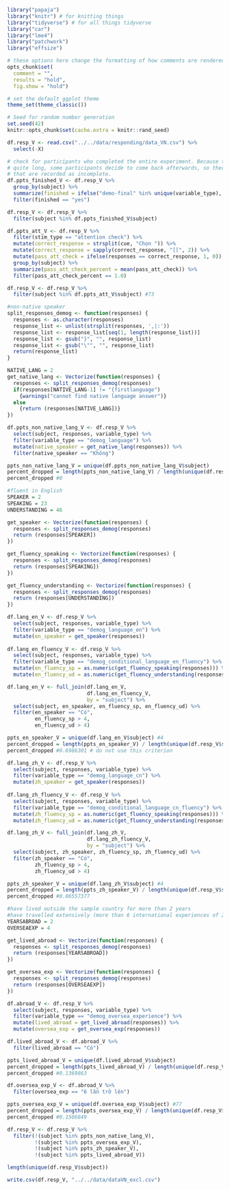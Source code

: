 
```r
library("papaja")
library("knitr") # for knitting things
library("tidyverse") # for all things tidyverse
library("car")
library("lme4")
library("patchwork")
library("effsize")

# these options here change the formatting of how comments are rendered
opts_chunk$set(
  comment = "",
  results = "hold",
  fig.show = "hold")

# set the default ggplot theme 
theme_set(theme_classic())
```

```r
# Seed for random number generation
set.seed(42)
knitr::opts_chunk$set(cache.extra = knitr::rand_seed)
```

```r
df.resp_V <- read.csv("../../data/responding/data_VN.csv") %>%
  select(-X)

# check for participants who completed the entire experiment. Because the experiment is
# quite long, some participants decide to come back afterwards, so there are a few files
# that are recorded as incomplete. 
df.ppts_finished_V <- df.resp_V %>% 
  group_by(subject) %>%
  summarize(finished = ifelse("demo-final" %in% unique(variable_type), "yes", "no")) %>%
  filter(finished == "yes")

df.resp_V <- df.resp_V %>%
  filter(subject %in% df.ppts_finished_V$subject) 

df.ppts_att_V <- df.resp_V %>%
  filter(stim_type == "attention check") %>%
  mutate(correct_response = strsplit(cue, "Chọn ")) %>%
  mutate(correct_response = sapply(correct_response, "[[", 2)) %>%
  mutate(pass_att_check = ifelse(responses == correct_response, 1, 0)) %>%
  group_by(subject) %>%
  summarize(pass_att_check_percent = mean(pass_att_check)) %>%
  filter(pass_att_check_percent == 1.0)

df.resp_V <- df.resp_V %>%
  filter(subject %in% df.ppts_att_V$subject) #73
```

```r
#non-native speaker
split_responses_demog <- function(responses) {
  responses <- as.character(responses)
  response_list <- unlist(strsplit(responses, ',|:'))
  response_list <- response_list[seq(1, length(response_list))]
  response_list <- gsub("}", "", response_list)
  response_list <- gsub("\"", "", response_list)
  return(response_list)
}

NATIVE_LANG = 2
get_native_lang <- Vectorize(function(responses) {
  responses <- split_responses_demog(responses)
  if(responses[NATIVE_LANG-1] != "{firstlanguage") 
    {warnings("cannot find native language answer")}
  else
    {return (responses[NATIVE_LANG])}
})

df.ppts_non_native_lang_V <- df.resp_V %>%
  select(subject, responses, variable_type) %>%
  filter(variable_type == "demog_language") %>%
  mutate(native_speaker = get_native_lang(responses)) %>%
  filter(native_speaker == "Không")

ppts_non_native_lang_V = unique(df.ppts_non_native_lang_V$subject)
percent_dropped = length(ppts_non_native_lang_V) / length(unique(df.resp_V$subject))
percent_dropped #0

#fluent in English
SPEAKER = 2
SPEAKING = 23
UNDERSTANDING = 46

get_speaker <- Vectorize(function(responses) {
  responses <- split_responses_demog(responses)
  return (responses[SPEAKER])
})

get_fluency_speaking <- Vectorize(function(responses) {
  responses <- split_responses_demog(responses)
  return (responses[SPEAKING])
})

get_fluency_understanding <- Vectorize(function(responses) {
  responses <- split_responses_demog(responses)
  return (responses[UNDERSTANDING])
})

df.lang_en_V <- df.resp_V %>%
  select(subject, responses, variable_type) %>%
  filter(variable_type == "demog_language_en") %>%
  mutate(en_speaker = get_speaker(responses))
  
df.lang_en_fluency_V <- df.resp_V %>%
  select(subject, responses, variable_type) %>%
  filter(variable_type == "demog_conditional_language_en_fluency") %>%
  mutate(en_fluency_sp = as.numeric(get_fluency_speaking(responses))) %>%
  mutate(en_fluency_ud = as.numeric(get_fluency_understanding(responses)))

df.lang_en_V <- full_join(df.lang_en_V, 
                          df.lang_en_fluency_V, 
                          by = "subject") %>%
  select(subject, en_speaker, en_fluency_sp, en_fluency_ud) %>%
  filter(en_speaker == "Có",
         en_fluency_sp > 4, 
         en_fluency_ud > 4)

ppts_en_speaker_V = unique(df.lang_en_V$subject) #4
percent_dropped = length(ppts_en_speaker_V) / length(unique(df.resp_V$subject))
percent_dropped #0.6986301 # do not use this criterion

df.lang_zh_V <- df.resp_V %>%
  select(subject, responses, variable_type) %>%
  filter(variable_type == "demog_language_cn") %>%
  mutate(zh_speaker = get_speaker(responses))
  
df.lang_zh_fluency_V <- df.resp_V %>%
  select(subject, responses, variable_type) %>%
  filter(variable_type == "demog_conditional_language_cn_fluency") %>%
  mutate(zh_fluency_sp = as.numeric(get_fluency_speaking(responses))) %>%
  mutate(zh_fluency_ud = as.numeric(get_fluency_understanding(responses)))

df.lang_zh_V <- full_join(df.lang_zh_V, 
                          df.lang_zh_fluency_V, 
                          by = "subject") %>%
  select(subject, zh_speaker, zh_fluency_sp, zh_fluency_ud) %>%
  filter(zh_speaker == "Có",
         zh_fluency_sp > 4, 
         zh_fluency_ud > 4)

ppts_zh_speaker_V = unique(df.lang_zh_V$subject) #4
percent_dropped = length(ppts_zh_speaker_V) / length(unique(df.resp_V$subject))
percent_dropped #0.06557377

#have lived outside the sample country for more than 2 years
#have travelled extensively (more than 6 international experiences of 2 days or longer) 
YEARSABROAD = 2
OVERSEAEXP = 4

get_lived_abroad <- Vectorize(function(responses) {
  responses <- split_responses_demog(responses)
  return (responses[YEARSABROAD])
})

get_oversea_exp <- Vectorize(function(responses) {
  responses <- split_responses_demog(responses)
  return (responses[OVERSEAEXP])
})

df.abroad_V <- df.resp_V %>%
  select(subject, responses, variable_type) %>%
  filter(variable_type == "demog_oversea_experience") %>%
  mutate(lived_abroad = get_lived_abroad(responses)) %>%
  mutate(oversea_exp = get_oversea_exp(responses))

df.lived_abroad_V <- df.abroad_V %>%
  filter(lived_abroad == "Có")

ppts_lived_abroad_V = unique(df.lived_abroad_V$subject)
percent_dropped = length(ppts_lived_abroad_V) / length(unique(df.resp_V$subject))
percent_dropped #0.1369863

df.oversea_exp_V <- df.abroad_V %>%
  filter(oversea_exp == "6 lần trở lên")

ppts_oversea_exp_V = unique(df.oversea_exp_V$subject) #77
percent_dropped = length(ppts_oversea_exp_V) / length(unique(df.resp_V$subject))
percent_dropped #0.1506849

df.resp_V <- df.resp_V %>%
  filter(!(subject %in% ppts_non_native_lang_V),
         !(subject %in% ppts_oversea_exp_V), 
         !(subject %in% ppts_zh_speaker_V),
         !(subject %in% ppts_lived_abroad_V))

length(unique(df.resp_V$subject)) 
```

```r
write.csv(df.resp_V, "../../data/dataVN_excl.csv")
```

